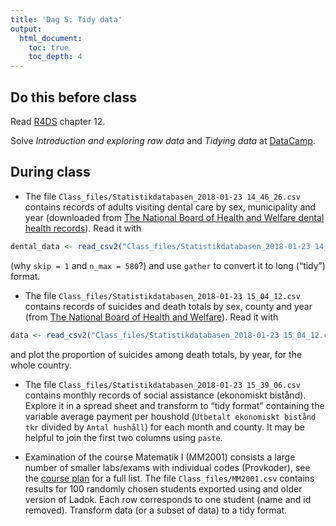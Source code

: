 ```yaml
---
title: 'Dag 5: Tidy data'
output:
  html_document:
    toc: true
    toc_depth: 4    
---
```


## Do this before class

Read [R4DS](http://r4ds.had.co.nz/) chapter 12.

Solve *Introduction and exploring raw data* and *Tidying data* at [DataCamp](https://www.datacamp.com/enterprise/mt5013-ht18/assignments).

## During class

* The file `Class_files/Statistikdatabasen_2018-01-23 14_46_26.csv` contains records of adults visiting dental care by sex, municipality and year (downloaded from [The National Board of Health and Welfare dental health records](http://www.socialstyrelsen.se/statistik/statistikdatabas/tandhalsa)). Read it with
```r
dental_data <- read_csv2("Class_files/Statistikdatabasen_2018-01-23 14_46_26.csv", skip = 1, n_max = 580)
```
(why `skip = 1` and  `n_max = 580`?) and use `gather` to convert it to long ("tidy") format.

* The file `Class_files/Statistikdatabasen_2018-01-23 15_04_12.csv` contains records of suicides and death totals by sex, county and year (from [The National Board of Health and Welfare](http://www.socialstyrelsen.se/statistik/statistikdatabas/dodsorsaker)). Read it with

```r
data <- read_csv2("Class_files/Statistikdatabasen_2018-01-23 15_04_12.csv", skip = 1, n_max = 80)
```

and plot the proportion of suicides among death totals, by year, for the whole country.

* The file `Class_files/Statistikdatabasen_2018-01-23 15_39_06.csv` contains monthly records of social assistance (ekonomiskt bistånd). Explore it in a spread sheet and transform to  "tidy format" containing the variable average payment per houshold (`Utbetalt ekonomiskt bistånd tkr` divided by `Antal hushåll`) for each month and county. It may be helpful to join the first two columns using `paste`.

* Examination of the course Matematik I (MM2001) consists a large number of smaller labs/exams with individual codes (Provkoder), see the 
 [course plan](https://sisu.it.su.se/pdf_creator/8940/34903) for a full list. The file `Class_files/MM2001.csv` contains results for 100 randomly chosen students exported using and older version of Ladok. Each row corresponds to one student (name and id removed). Transform data (or a subset of data) to a tidy format.
 